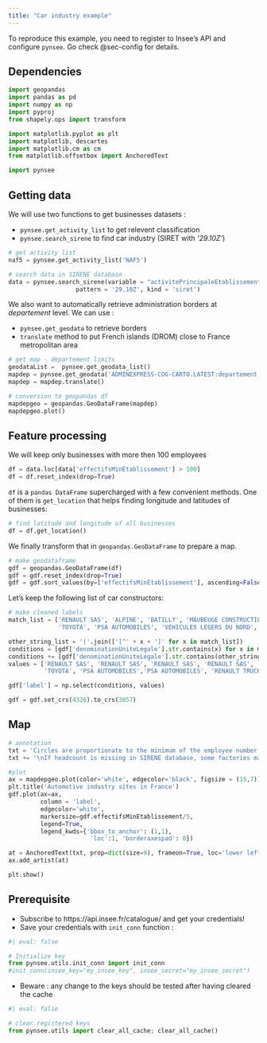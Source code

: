 ```yaml
---
title: "Car industry example"
---
```


To reproduce this example, you need to register to
Insee's API and configure `pynsee`. Go check @sec-config for
details. 

## Dependencies

```python
import geopandas
import pandas as pd
import numpy as np
import pyproj
from shapely.ops import transform

import matplotlib.pyplot as plt
import matplotlib, descartes
import matplotlib.cm as cm
from matplotlib.offsetbox import AnchoredText

import pynsee
```

## Getting data

We will use two functions to get businesses datasets :

- `pynsee.get_activity_list` to get relevent classification
- `pynsee.search_sirene` to find car industry (SIRET with _'29.10Z'_)

```python
# get activity list
naf5 = pynsee.get_activity_list('NAF5')

# search data in SIRENE database
data = pynsee.search_sirene(variable = "activitePrincipaleEtablissement",
                   pattern = '29.10Z', kind = 'siret')
```

We also want to automatically retrieve administration
borders at _departement_ level.
We can use :

- `pynsee.get_geodata` to retrieve borders
- `translate` method to put French islands (DROM) close to France metropolitan area

```python
# get map - departement limits
geodataList =  pynsee.get_geodata_list()
mapdep = pynsee.get_geodata('ADMINEXPRESS-COG-CARTO.LATEST:departement')
mapdep = mapdep.translate()

# conversion to geopandas df
mapdepgeo = geopandas.GeoDataFrame(mapdep)
mapdepgeo.plot()
```


## Feature processing

We will keep only businesses with more then 100 employees

```python
df = data.loc[data['effectifsMinEtablissement'] > 100]
df = df.reset_index(drop=True)
```

`df` is a `pandas DataFrame` supercharged with a few 
convenient methods. One of them is `get_location` that 
helps finding longitude and latitudes of businesses:

```python
# find latitude and longitude of all businesses
df = df.get_location()
```

We finally transform that in `geopandas.GeoDataFrame` 
to prepare a map. 

```python
# make geodataframe
gdf = geopandas.GeoDataFrame(df)
gdf = gdf.reset_index(drop=True)
gdf = gdf.sort_values(by=['effectifsMinEtablissement'], ascending=False)
```

Let's keep the following list of car constructors: 

```python
# make cleaned labels
match_list = ['RENAULT SAS', 'ALPINE', 'BATILLY', 'MAUBEUGE CONSTRUCTION',
              'TOYOTA', 'PSA AUTOMOBILES', 'VEHICULES LEGERS DU NORD', 'RENAULT TRUCKS']
```

```python
other_string_list = '|'.join(['[^' + x + ']' for x in match_list])
conditions = [gdf['denominationUniteLegale'].str.contains(x) for x in match_list]
conditions += [gdf['denominationUniteLegale'].str.contains(other_string_list)]
values = ['RENAULT SAS', 'RENAULT SAS', 'RENAULT SAS', 'RENAULT SAS',
          'TOYOTA', 'PSA AUTOMOBILES','PSA AUTOMOBILES', 'RENAULT TRUCKS', 'OTHER']

gdf['label'] = np.select(conditions, values)
```

```python
gdf = gdf.set_crs(4326).to_crs(3857)
```

## Map

```python
# annotation
txt = 'Circles are proportionate to the minimum of the employee number range'
txt += '\nIf headcount is missing in SIRENE database, some factories may not be displayed'

#plot
ax = mapdepgeo.plot(color='white', edgecolor='black', figsize = (15,7))
plt.title('Automotive industry sites in France')
gdf.plot(ax=ax,
         column = 'label',
         edgecolor='white',
         markersize=gdf.effectifsMinEtablissement/5,
         legend=True,
         legend_kwds={'bbox_to_anchor': (1,1),
                       'loc':1, 'borderaxespad': 0})

at = AnchoredText(txt, prop=dict(size=9), frameon=True, loc='lower left')
ax.add_artist(at)

plt.show()
```

## Prerequisite {#sec-config}

- Subscribe to https://api.insee.fr/catalogue/ and get your credentials!
- Save your credentials with `init_conn` function :

```python
#| eval: false

# Initialize key
from pynsee.utils.init_conn import init_conn
#init_conn(insee_key="my_insee_key", insee_secret="my_insee_secret")
```

- Beware : any change to the keys should be tested after having cleared the cache

```python
#| eval: false

# clear registered keys
from pynsee.utils import clear_all_cache; clear_all_cache()
```
